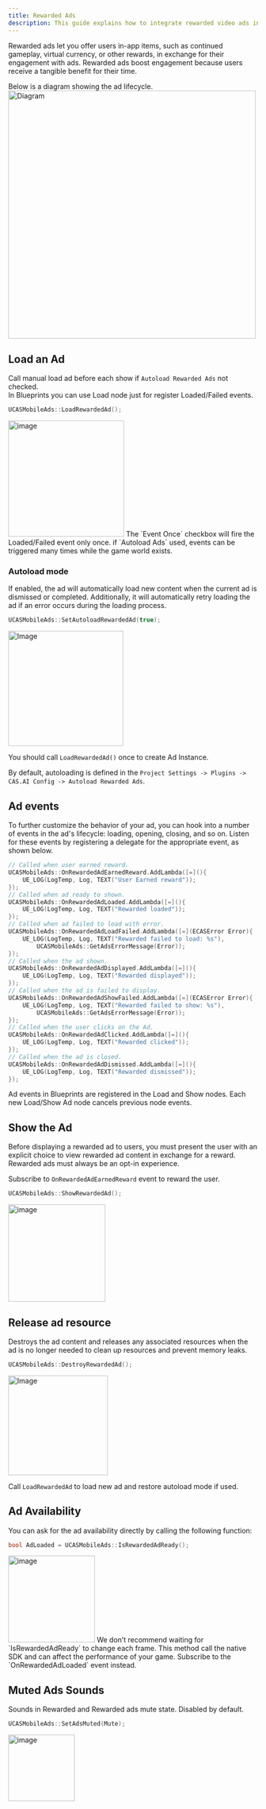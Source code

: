 ```yaml
---
title: Rewarded Ads
description: This guide explains how to integrate rewarded video ads into an Unreal Engine project.
---
```


Rewarded ads let you offer users in-app items, such as continued gameplay, virtual currency, or other rewards, in exchange for their engagement with ads. 
Rewarded ads boost engagement because users receive a tangible benefit for their time.

Below is a diagram showing the ad lifecycle.
<Image zoom src="/assets/Lifecycle-Rewarded-Ad.png" alt="Diagram" height="500" />


## Load an Ad
Call manual load ad before each show if `Autoload Rewarded Ads` not checked.  
In Blueprints you can use Load node just for register Loaded/Failed events.
```cpp
UCASMobileAds::LoadRewardedAd();
```
<Image width="234" alt="image" src="/assets/unreal/Rewarded-Ads-1.png" />

<Info>
The `Event Once` checkbox will fire the Loaded/Failed event only once. if `Autoload Ads` used, events can be triggered many times while the game world exists.
</Info>

### Autoload mode
If enabled, the ad will automatically load new content when the current ad is dismissed or completed. Additionally, it will automatically retry loading the ad if an error occurs during the loading process.  

```cpp
UCASMobileAds::SetAutoloadRewardedAd(true);
```

<Image width="232" alt="Image" src="/assets/unreal/Rewarded-Ads-2.png" />

You should call `LoadRewardedAd()` once to create Ad Instance.

By default, autoloading is defined in the `Project Settings -> Plugins -> CAS.AI Config -> Autoload Rewarded Ads`.

## Ad events
To further customize the behavior of your ad, you can hook into a number of events in the ad's lifecycle: loading, opening, closing, and so on. Listen for these events by registering a delegate for the appropriate event, as shown below.

```cpp
// Called when user earned reward.
UCASMobileAds::OnRewardedAdEarnedReward.AddLambda([=](){
    UE_LOG(LogTemp, Log, TEXT("User Earned reward"));
});
// Called when ad ready to shown.
UCASMobileAds::OnRewardedAdLoaded.AddLambda([=](){
    UE_LOG(LogTemp, Log, TEXT("Rewarded loaded"));
});
// Called when ad failed to load with error.
UCASMobileAds::OnRewardedAdLoadFailed.AddLambda([=](ECASError Error){
    UE_LOG(LogTemp, Log, TEXT("Rewarded failed to load: %s"),
        UCASMobileAds::GetAdsErrorMessage(Error));
});
// Called when the ad shown.
UCASMobileAds::OnRewardedAdDisplayed.AddLambda([=](){
    UE_LOG(LogTemp, Log, TEXT("Rewarded displayed"));
});
// Called when the ad is failed to display.
UCASMobileAds::OnRewardedAdShowFailed.AddLambda([=](ECASError Error){
    UE_LOG(LogTemp, Log, TEXT("Rewarded failed to show: %s"),
        UCASMobileAds::GetAdsErrorMessage(Error));
});
// Called when the user clicks on the Ad.
UCASMobileAds::OnRewardedAdClicked.AddLambda([=](){
    UE_LOG(LogTemp, Log, TEXT("Rewarded clicked"));
});
// Called when the ad is closed.
UCASMobileAds::OnRewardedAdDismissed.AddLambda([=](){
    UE_LOG(LogTemp, Log, TEXT("Rewarded dismissed"));
});
```
<Info>
Ad events in Blueprints are registered in the Load and Show nodes. Each new Load/Show Ad node cancels previous node events.
</Info>

## Show the Ad
Before displaying a rewarded ad to users, you must present the user with an explicit choice to view rewarded ad content in exchange for a reward. Rewarded ads must always be an opt-in experience.

Subscribe to `OnRewardedAdEarnedReward` event to reward the user.

```cpp
UCASMobileAds::ShowRewardedAd();
```
<Image width="196" alt="image" src="/assets/unreal/Rewarded-Ads-3.png" />

## Release ad resource
Destroys the ad content and releases any associated resources when the ad is no longer needed to clean up resources and prevent memory leaks.

```cpp
UCASMobileAds::DestroyRewardedAd();
```
<Image width="201" alt="Image" src="/assets/unreal/Rewarded-Ads-4.png" />

Call `LoadRewardedAd` to load new ad and restore autoload mode if used.

## Ad Availability
You can ask for the ad availability directly by calling the following function:
```cpp
bool AdLoaded = UCASMobileAds::IsRewardedAdReady();
```
<Image width="175" alt="image" src="/assets/unreal/Rewarded-Ads-5.png" />

<Error>  
We don’t recommend waiting for `IsRewardedAdReady` to change each frame. This method call the native SDK and can affect the performance of your game.  
Subscribe to the `OnRewardedAdLoaded` event instead.
</Error>

## Muted Ads Sounds
Sounds in Rewarded and Rewarded ads mute state. Disabled by default.  
```cpp
UCASMobileAds::SetAdsMuted(Mute);
```
<Image width="134" alt="image" src="/assets/unreal/Rewarded-Ads-6.png" />

